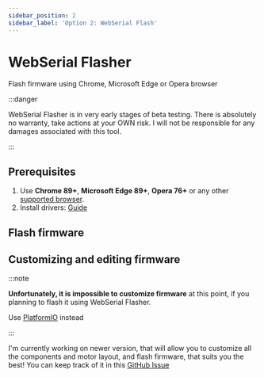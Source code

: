 ```yaml
---
sidebar_position: 2
sidebar_label: 'Option 2: WebSerial Flash'
---
```


# WebSerial Flasher

Flash firmware using Chrome, Microsoft Edge or Opera browser

:::danger

WebSerial Flasher is in very early stages of beta testing. There is absolutely no warranty, take actions at your OWN risk.
I will not be responsible for any damages associated with this tool.

:::

## Prerequisites

1. Use **Chrome 89+**, **Microsoft Edge 89+**, **Opera 76+** or any other [supported browser](https://caniuse.com/web-serial).
2. Install drivers: [Guide](./drivers)

## Flash firmware

<WebSerialProvider>
  <FlashFirmware />
</WebSerialProvider>

## Customizing and editing firmware

:::note

**Unfortunately, it is impossible to customize firmware** at this point, if you planning to flash it using WebSerial Flasher.

Use [PlatformIO](./platformio#customizing) instead

:::

I'm currently working on newer version, that will allow you to customize all the components and motor layout, and flash firmware, that suits you the best!
You can keep track of it in this [GitHub Issue](https://github.com/openhaptics/openhaptics-firmware/milestone/4)

